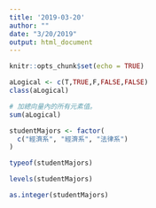 ```yaml
---
title: '2019-03-20'
author: ""
date: "3/20/2019"
output: html_document
---
```


```r
knitr::opts_chunk$set(echo = TRUE)
```

```r
aLogical <- c(T,TRUE,F,FALSE,FALSE)
class(aLogical)
```

```r
# 加總向量內的所有元素值。
sum(aLogical)
```

```r
studentMajors <- factor(
  c("經濟系", "經濟系", "法律系")
)

```

```r
typeof(studentMajors)
```

```r
levels(studentMajors)
```

```r
as.integer(studentMajors)
```

